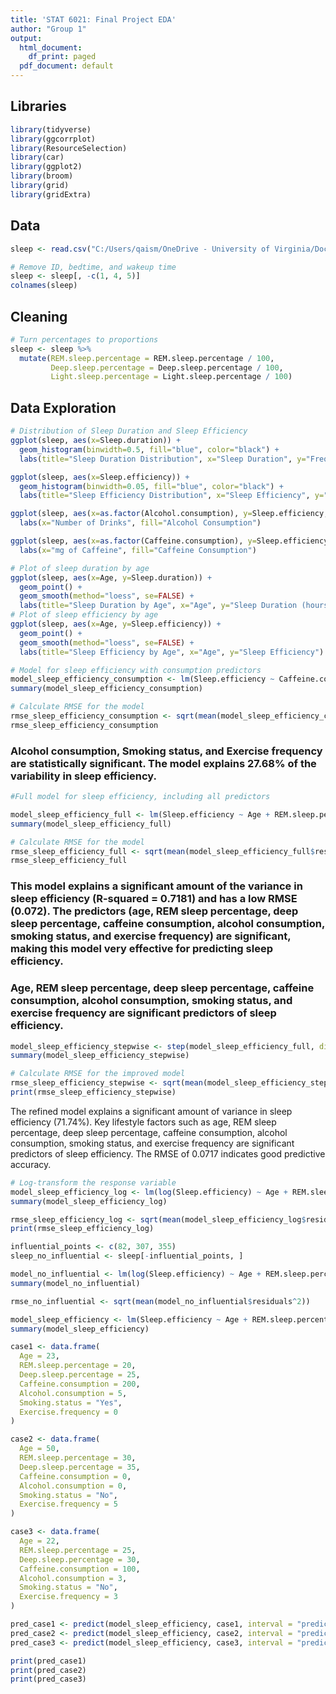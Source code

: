 ---
title: 'STAT 6021: Final Project EDA'
author: "Group 1"
output:
  html_document:
    df_print: paged
  pdf_document: default
---

## Libraries

```{r, echo=FALSE}
library(tidyverse)
library(ggcorrplot)
library(ResourceSelection)
library(car)
library(ggplot2)
library(broom)
library(grid)
library(gridExtra)
```

## Data


```{r, echo=FALSE} 

sleep <- read.csv("C:/Users/qaism/OneDrive - University of Virginia/Documents/GitHub/MSDS/stat6021_project/Sleep_Efficiency.csv")

# Remove ID, bedtime, and wakeup time
sleep <- sleep[, -c(1, 4, 5)]
colnames(sleep)
```

## Cleaning

```{r}
# Turn percentages to proportions
sleep <- sleep %>% 
  mutate(REM.sleep.percentage = REM.sleep.percentage / 100,
         Deep.sleep.percentage = Deep.sleep.percentage / 100,
         Light.sleep.percentage = Light.sleep.percentage / 100)

```


## Data Exploration

```{r}
# Distribution of Sleep Duration and Sleep Efficiency 
ggplot(sleep, aes(x=Sleep.duration)) + 
  geom_histogram(binwidth=0.5, fill="blue", color="black") + 
  labs(title="Sleep Duration Distribution", x="Sleep Duration", y="Frequency")

ggplot(sleep, aes(x=Sleep.efficiency)) +
  geom_histogram(binwidth=0.05, fill="blue", color="black") +
  labs(title="Sleep Efficiency Distribution", x="Sleep Efficiency", y="Frequency")
```

```{r}
ggplot(sleep, aes(x=as.factor(Alcohol.consumption), y=Sleep.efficiency, fill=as.factor(Alcohol.consumption)))+geom_boxplot(outlier.color="red")+geom_jitter()+
  labs(x="Number of Drinks", fill="Alcohol Consumption")
```

```{r}
ggplot(sleep, aes(x=as.factor(Caffeine.consumption), y=Sleep.efficiency, fill=as.factor(Caffeine.consumption)))+geom_boxplot(outlier.color="red")+geom_jitter()+
  labs(x="mg of Caffeine", fill="Caffeine Consumption")
```
```{r}
# Plot of sleep duration by age
ggplot(sleep, aes(x=Age, y=Sleep.duration)) + 
  geom_point() + 
  geom_smooth(method="loess", se=FALSE) + 
  labs(title="Sleep Duration by Age", x="Age", y="Sleep Duration (hours)")
# Plot of sleep efficiency by age
ggplot(sleep, aes(x=Age, y=Sleep.efficiency)) + 
  geom_point() + 
  geom_smooth(method="loess", se=FALSE) + 
  labs(title="Sleep Efficiency by Age", x="Age", y="Sleep Efficiency")

```


```{r}
# Model for sleep efficiency with consumption predictors
model_sleep_efficiency_consumption <- lm(Sleep.efficiency ~ Caffeine.consumption + Alcohol.consumption + Smoking.status + Exercise.frequency, data = sleep)
summary(model_sleep_efficiency_consumption)

# Calculate RMSE for the model
rmse_sleep_efficiency_consumption <- sqrt(mean(model_sleep_efficiency_consumption$residuals^2))
rmse_sleep_efficiency_consumption

```
### Alcohol consumption, Smoking status, and Exercise frequency are statistically significant. The model explains 27.68% of the variability in sleep efficiency.


```{r}
#Full model for sleep efficiency, including all predictors

model_sleep_efficiency_full <- lm(Sleep.efficiency ~ Age + REM.sleep.percentage + Deep.sleep.percentage + Caffeine.consumption + Alcohol.consumption + Smoking.status + Exercise.frequency, data = sleep)
summary(model_sleep_efficiency_full)

# Calculate RMSE for the model
rmse_sleep_efficiency_full <- sqrt(mean(model_sleep_efficiency_full$residuals^2))
rmse_sleep_efficiency_full

```

### This model explains a significant amount of the variance in sleep efficiency (R-squared = 0.7181) and has a low RMSE (0.072). The predictors (age, REM sleep percentage, deep sleep percentage, caffeine consumption, alcohol consumption, smoking status, and exercise frequency) are significant, making this model very effective for predicting sleep efficiency.

### Age, REM sleep percentage, deep sleep percentage, caffeine consumption, alcohol consumption, smoking status, and exercise frequency are significant predictors of sleep efficiency.
```{r}
model_sleep_efficiency_stepwise <- step(model_sleep_efficiency_full, direction = "both")
summary(model_sleep_efficiency_stepwise)

# Calculate RMSE for the improved model
rmse_sleep_efficiency_stepwise <- sqrt(mean(model_sleep_efficiency_stepwise$residuals^2))
print(rmse_sleep_efficiency_stepwise)
```
The refined model explains a significant amount of variance in sleep efficiency (71.74%).
Key lifestyle factors such as age, REM sleep percentage, deep sleep percentage, caffeine consumption, alcohol consumption, smoking status, and exercise frequency are significant predictors of sleep efficiency.
The RMSE of 0.0717 indicates good predictive accuracy.


```{r}
# Log-transform the response variable
model_sleep_efficiency_log <- lm(log(Sleep.efficiency) ~ Age + REM.sleep.percentage + Deep.sleep.percentage + Caffeine.consumption + Alcohol.consumption + Smoking.status + Exercise.frequency, data = sleep)
summary(model_sleep_efficiency_log)

rmse_sleep_efficiency_log <- sqrt(mean(model_sleep_efficiency_log$residuals^2))
print(rmse_sleep_efficiency_log)
```

```{r}
influential_points <- c(82, 307, 355)
sleep_no_influential <- sleep[-influential_points, ]

model_no_influential <- lm(log(Sleep.efficiency) ~ Age + REM.sleep.percentage + Deep.sleep.percentage + Caffeine.consumption + Alcohol.consumption + Smoking.status + Exercise.frequency, data = sleep_no_influential)
summary(model_no_influential)

rmse_no_influential <- sqrt(mean(model_no_influential$residuals^2))
```

```{r}
model_sleep_efficiency <- lm(Sleep.efficiency ~ Age + REM.sleep.percentage + Deep.sleep.percentage + Caffeine.consumption + Alcohol.consumption + Smoking.status + Exercise.frequency, data = sleep)
summary(model_sleep_efficiency)

case1 <- data.frame(
  Age = 23,
  REM.sleep.percentage = 20,
  Deep.sleep.percentage = 25,
  Caffeine.consumption = 200,
  Alcohol.consumption = 5,
  Smoking.status = "Yes",
  Exercise.frequency = 0
)

case2 <- data.frame(
  Age = 50,
  REM.sleep.percentage = 30,
  Deep.sleep.percentage = 35,
  Caffeine.consumption = 0,
  Alcohol.consumption = 0,
  Smoking.status = "No",
  Exercise.frequency = 5
)

case3 <- data.frame(
  Age = 22,
  REM.sleep.percentage = 25,
  Deep.sleep.percentage = 30,
  Caffeine.consumption = 100,
  Alcohol.consumption = 3,
  Smoking.status = "No",
  Exercise.frequency = 3
)

pred_case1 <- predict(model_sleep_efficiency, case1, interval = "prediction")
pred_case2 <- predict(model_sleep_efficiency, case2, interval = "prediction")
pred_case3 <- predict(model_sleep_efficiency, case3, interval = "prediction")

print(pred_case1)
print(pred_case2)
print(pred_case3)
```

